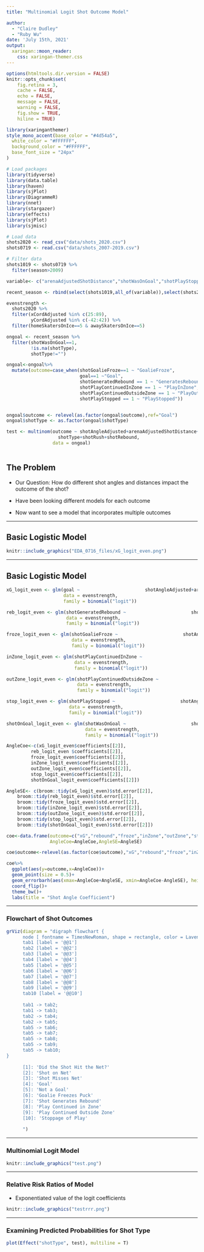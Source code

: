 ```yaml
---
title: "Multinomial Logit Shot Outcome Model"

author: 
  - "Claire Dudley"
  - "Ruby Wu" 
date: 'July 15th, 2021'
output: 
  xaringan::moon_reader:
    css: xaringan-themer.css
---
```


```r
options(htmltools.dir.version = FALSE)
knitr::opts_chunk$set(
    fig.retina = 3,
    cache = FALSE,
    echo = FALSE,
    message = FALSE,
    warning = FALSE,
    fig.show = TRUE,
    hiline = TRUE)
```

```r
library(xaringanthemer)
style_mono_accent(base_color = "#4d54a5",
  white_color = "#FFFFFF",
  background_color = "#FFFFFF",
  base_font_size = "24px"
)
```

```r
# Load packages
library(tidyverse)
library(data.table)
library(haven)
library(sjPlot)
library(DiagrammeR)
library(nnet)
library(stargazer)
library(effects)
library(sjPlot)
library(sjmisc)

# Load data
shots2020 <- read_csv("data/shots_2020.csv")
shots0719 <- read.csv("data/shots_2007-2019.csv")

# Filter data
shots1019 <- shots0719 %>% 
  filter(season>2009)

variable<- c("arenaAdjustedShotDistance","shotWasOnGoal","shotPlayStopped","shotAngle","shotGoalieFroze","shotPlayContinuedInZone","shotPlayContinuedOutsideZone","awaySkatersOnIce","homeSkatersOnIce","season","shotAngleAdjusted","arenaAdjustedShotDistance","goal","shotGeneratedRebound", "xCordAdjusted", "yCordAdjusted","shotType","shotRush","shotRebound")

recent_season <- rbind(select(shots1019,all_of(variable)),select(shots2020,all_of(variable)))

evenstrength <- 
  shots2020 %>% 
  filter(xCordAdjusted %in% c(25:89),
         yCordAdjusted %in% c(-42:42)) %>% 
  filter(homeSkatersOnIce==5 & awaySkatersOnIce==5)

ongoal <- recent_season %>% 
  filter(shotWasOnGoal==1,
         !is.na(shotType),
         shotType!="")

ongoal<-ongoal%>% 
  mutate(outcome=case_when(shotGoalieFroze==1 ~ "GoalieFroze",
                           goal==1 ~"Goal",
                           shotGeneratedRebound == 1 ~ "GeneratesRebound",
                           shotPlayContinuedInZone == 1 ~ "PlayInZone",
                           shotPlayContinuedOutsideZone == 1 ~ "PlayOutsideZone",
                           shotPlayStopped == 1 ~ "PlayStopped"))


ongoal$outcome <- relevel(as.factor(ongoal$outcome),ref="Goal")
ongoal$shotType <- as.factor(ongoal$shotType)

test <- multinom(outcome ~ shotAngleAdjusted+arenaAdjustedShotDistance+
                   shotType+shotRush+shotRebound,
                 data = ongoal)
  
```


## The Problem

* <p> Our Question: How do different shot angles and distances impact the outcome of the shot? </p>
* <p> Have been looking different models for each outcome </p>
* <p> Now want to see a model that incorporates multiple outcomes </p>

---

## Basic Logistic Model

```r
knitr::include_graphics("EDA_0716_files/xG_logit_even.png")
```

---

## Basic Logistic Model
```r
xG_logit_even <- glm(goal ~                        shotAngleAdjusted+arenaAdjustedShotDistance+shotType+shotRush+shotRebound,
                     data = evenstrength,
                     family = binomial("logit"))

reb_logit_even <- glm(shotGeneratedRebound ~                        shotAngleAdjusted+arenaAdjustedShotDistance+shotType+shotRush+shotRebound,
                      data = evenstrength,
                      family = binomial("logit"))

froze_logit_even <- glm(shotGoalieFroze ~                        shotAngleAdjusted+arenaAdjustedShotDistance+shotType+shotRush+shotRebound,
                        data = evenstrength,
                        family = binomial("logit"))

inZone_logit_even <- glm(shotPlayContinuedInZone ~                        shotAngleAdjusted+arenaAdjustedShotDistance+shotType+shotRush+shotRebound,
                         data = evenstrength,
                         family = binomial("logit"))

outZone_logit_even <- glm(shotPlayContinuedOutsideZone ~                        shotAngleAdjusted+arenaAdjustedShotDistance+shotType+shotRush+shotRebound,
                          data = evenstrength,
                          family = binomial("logit"))

stop_logit_even <- glm(shotPlayStopped ~                        shotAngleAdjusted+arenaAdjustedShotDistance+shotType+shotRush+shotRebound,
                       data = evenstrength,
                       family = binomial("logit"))

shotOnGoal_logit_even <- glm(shotWasOnGoal ~                        shotAngleAdjusted+arenaAdjustedShotDistance+shotType+shotRush+shotRebound,
                             data = evenstrength,
                             family = binomial("logit"))

```

```r
AngleCoe<-c(xG_logit_even$coefficients[[2]],
         reb_logit_even $coefficients[[2]],
         froze_logit_even$coefficients[[2]],
         inZone_logit_even$coefficients[[2]],
         outZone_logit_even$coefficients[[2]],
         stop_logit_even$coefficients[[2]],
         shotOnGoal_logit_even$coefficients[[2]])

AngleSE<- c(broom::tidy(xG_logit_even)$std.error[[2]],
    broom::tidy(reb_logit_even)$std.error[[2]],
    broom::tidy(froze_logit_even)$std.error[[2]],
    broom::tidy(inZone_logit_even)$std.error[[2]],
    broom::tidy(outZone_logit_even)$std.error[[2]],
    broom::tidy(stop_logit_even)$std.error[[2]],
    broom::tidy(shotOnGoal_logit_even)$std.error[[2]])

coe<-data.frame(outcome=c("xG","rebound","froze","inZone","outZone","stop","shotOnGoal"),
                AngleCoe=AngleCoe,AngleSE=AngleSE)

coe$outcome<-relevel(as.factor(coe$outcome),"xG","rebound","froze","inZone","outZone","stop","shotOnGoal")
```

```r
coe%>% 
  ggplot(aes(y=outcome,x=AngleCoe))+
  geom_point(size = 0.5)+
  geom_errorbarh(aes(xmax=AngleCoe+AngleSE, xmin=AngleCoe-AngleSE), height = 0.15, colour = "red")+
  coord_flip()+
  theme_bw()+
  labs(title = "Shot Angle Coefficient") 
```

---





### Flowchart of Shot Outcomes

```r
grViz(diagram = "digraph flowchart {
      node [ fontname = TimesNewRoman, shape = rectangle, color = Lavender, style = filled]
      tab1 [label = '@@1']
      tab2 [label = '@@2']
      tab3 [label = '@@3']
      tab4 [label = '@@4']
      tab5 [label = '@@5']
      tab6 [label = '@@6']
      tab7 [label = '@@7']
      tab8 [label = '@@8']
      tab9 [label = '@@9']
      tab10 [label = '@@10']
      
      tab1 -> tab2;
      tab1 -> tab3;
      tab2 -> tab4;
      tab2 -> tab5;
      tab5 -> tab6;
      tab5 -> tab7;
      tab5 -> tab8;
      tab5 -> tab9;
      tab5 -> tab10;
}
      
      [1]: 'Did the Shot Hit the Net?'
      [2]: 'Shot on Net'
      [3]: 'Shot Misses Net'
      [4]: 'Goal'
      [5]: 'Not a Goal'
      [6]: 'Goalie Freezes Puck'
      [7]: 'Shot Generates Rebound'
      [8]: 'Play Continued in Zone'
      [9]: 'Play Continued Outside Zone'
      [10]: 'Stoppage of Play'
      
      ")
```

---

### Multinomial Logit Model

```r
knitr::include_graphics("test.png")
```

---

### Relative Risk Ratios of Model

* Exponentiated value of the logit coefficients

```r
knitr::include_graphics("testrrr.png")
```


---

### Examining Predicted Probabilities for Shot Type

```r
plot(Effect("shotType", test), multiline = T) 

```













